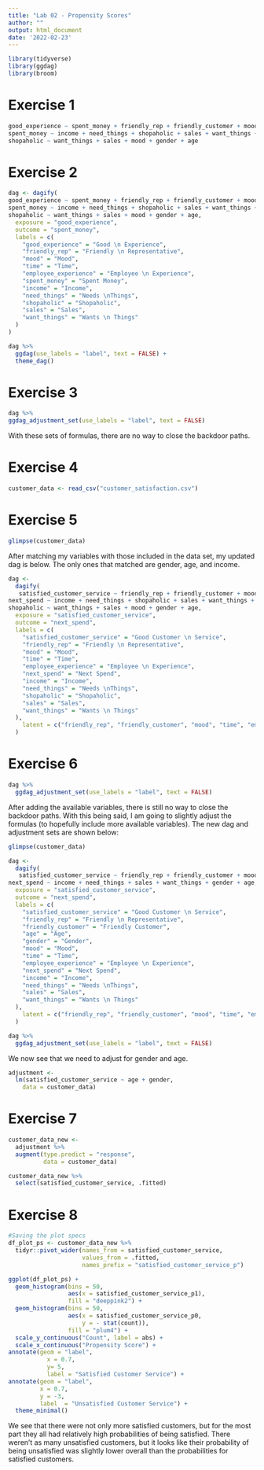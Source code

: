 ```yaml
---
title: "Lab 02 - Propensity Scores"
author: ""
output: html_document
date: '2022-02-23'
---
```


```r
library(tidyverse)
library(ggdag)
library(broom)
```

# Exercise 1

```r
good_experience ~ spent_money + friendly_rep + friendly_customer + mood + time + employee_experience + age + gender
spent_money ~ income + need_things + shopaholic + sales + want_things + gender 
shopaholic ~ want_things + sales + mood + gender + age
```

# Exercise 2

```r
dag <- dagify(
good_experience ~ spent_money + friendly_rep + friendly_customer + mood + time + employee_experience + age + gender,
spent_money ~ income + need_things + shopaholic + sales + want_things + gender, 
shopaholic ~ want_things + sales + mood + gender + age,
  exposure = "good_experience",
  outcome = "spent_money",
  labels = c(
    "good_experience" = "Good \n Experience",
    "friendly_rep" = "Friendly \n Representative",
    "mood" = "Mood",
    "time" = "Time",
    "employee_experience" = "Employee \n Experience",
    "spent_money" = "Spent Money",
    "income" = "Income",
    "need_things" = "Needs \nThings",
    "shopaholic" = "Shopaholic",
    "sales" = "Sales",
    "want_things" = "Wants \n Things"
  )
)

dag %>%
  ggdag(use_labels = "label", text = FALSE) +
  theme_dag() 
```

# Exercise 3

```r
dag %>%
ggdag_adjustment_set(use_labels = "label", text = FALSE) 
```

With these sets of formulas, there are no way to close the backdoor paths.

# Exercise 4

```r
customer_data <- read_csv("customer_satisfaction.csv")
```

# Exercise 5

```r
glimpse(customer_data)
```

After matching my variables with those included in the data set, my updated dag is below. The only ones that matched are gender, age, and income.

```r
dag <-
  dagify(
   satisfied_customer_service ~ friendly_rep + friendly_customer + mood + time + employee_experience + age + gender,
next_spend ~ income + need_things + shopaholic + sales + want_things + gender, 
shopaholic ~ want_things + sales + mood + gender + age,
  exposure = "satisfied_customer_service",
  outcome = "next_spend",
  labels = c(
    "satisfied_customer_service" = "Good Customer \n Service",
    "friendly_rep" = "Friendly \n Representative",
    "mood" = "Mood",
    "time" = "Time",
    "employee_experience" = "Employee \n Experience",
    "next_spend" = "Next Spend",
    "income" = "Income",
    "need_things" = "Needs \nThings",
    "shopaholic" = "Shopaholic",
    "sales" = "Sales",
    "want_things" = "Wants \n Things"
  ),
    latent = c("friendly_rep", "friendly_customer", "mood", "time", "employee_experience", "need_things", "shopaholic", "sales", "want_things")
  )
```


# Exercise 6

```r
dag %>% 
  ggdag_adjustment_set(use_labels = "label", text = FALSE)
```
After adding the available variables, there is still no way to close the backdoor paths. With this being said, I am going to slightly adjust the formulas (to hopefully include more available variables). The new dag and adjustment sets are shown below: 

```r
glimpse(customer_data)
```

```r
dag <-
  dagify(
   satisfied_customer_service ~ friendly_rep + friendly_customer + mood + time + employee_experience + age + gender,
next_spend ~ income + need_things + sales + want_things + gender + age,
  exposure = "satisfied_customer_service",
  outcome = "next_spend",
  labels = c(
    "satisfied_customer_service" = "Good Customer \n Service",
    "friendly_rep" = "Friendly \n Representative",
    "friendly_customer" = "Friendly Customer",
    "age" = "Age",
    "gender" = "Gender",
    "mood" = "Mood",
    "time" = "Time",
    "employee_experience" = "Employee \n Experience",
    "next_spend" = "Next Spend",
    "income" = "Income",
    "need_things" = "Needs \nThings",
    "sales" = "Sales",
    "want_things" = "Wants \n Things"
  ),
    latent = c("friendly_rep", "friendly_customer", "mood", "time", "employee_experience", "need_things", "sales", "want_things")
  )

dag %>%
  ggdag_adjustment_set(use_labels = "label", text = FALSE)
```
We now see that we need to adjust for gender and age. 

```r
adjustment <- 
  lm(satisfied_customer_service ~ age + gender,
    data = customer_data) 
```


# Exercise 7

```r
customer_data_new <- 
  adjustment %>%
  augment(type.predict = "response",
          data = customer_data)

customer_data_new %>%
  select(satisfied_customer_service, .fitted)
```

# Exercise 8

```r
#Saving the plot specs 
df_plot_ps <- customer_data_new %>%
  tidyr::pivot_wider(names_from = satisfied_customer_service, 
                     values_from = .fitted, 
                     names_prefix = "satisfied_customer_service_p")
```

```r
ggplot(df_plot_ps) +
  geom_histogram(bins = 50, 
                 aes(x = satisfied_customer_service_p1), 
                 fill = "deeppink2") + 
  geom_histogram(bins = 50, 
                 aes(x = satisfied_customer_service_p0, 
                     y = - stat(count)), 
                 fill = "plum4") +
  scale_y_continuous("Count", label = abs) + 
  scale_x_continuous("Propensity Score") +
annotate(geom = "label",
           x = 0.7,
           y= 5,
           label = "Satisfied Customer Service") +
annotate(geom = "label",
         x = 0.7,
         y = -3,
         label  = "Unsatisfied Customer Service") + 
  theme_minimal() 
```

We see that there were not only more satisfied customers, but for the most part they all had relatively high probabilities of being satisfied. There weren't as many unsatisfied customers, but it looks like their probability of being unsatisfied was slightly lower overall than the probabilities for satisfied customers. 